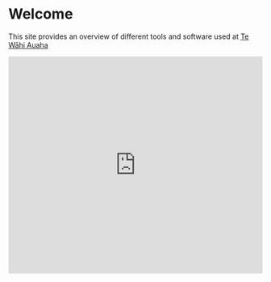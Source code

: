
# Welcome

This site provides an overview of different tools and software used at [Te Wāhi Auaha](https://tewahi.com)

<Bleed>
  <iframe
    width="100%"
    height="430"
    src="https://www.youtube.com/embed/tAw80XRpcSI"
    frameborder="0"
    allow="accelerometer; autoplay; clipboard-write; encrypted-media; gyroscope; picture-in-picture"
    allowfullscreen
  />
</Bleed>

Video shot by Isobel Beszant and Bo Chen, edited by Bo Chen
